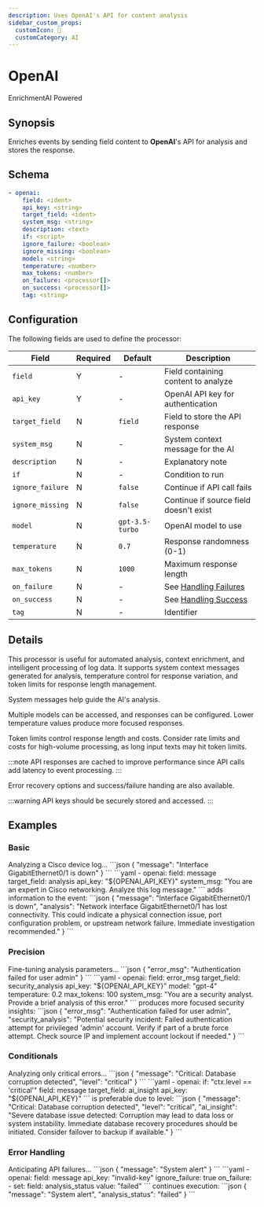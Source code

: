 ```yaml
---
description: Uses OpenAI's API for content analysis
sidebar_custom_props: 
  customIcon: 🌟
  customCategory: AI
---
```


# OpenAI

<span className="theme-doc-version-badge badge badge--primary">Enrichment</span><span className="theme-doc-version-badge badge badge--secondary">AI Powered</span>

## Synopsis

Enriches events by sending field content to **OpenAI**'s API for analysis and stores the response.

## Schema

```yaml {2-5}
- openai:
    field: <ident>
    api_key: <string>
    target_field: <ident>
    system_msg: <string>
    description: <text>
    if: <script>
    ignore_failure: <boolean>
    ignore_missing: <boolean>
    model: <string>
    temperature: <number>
    max_tokens: <number>
    on_failure: <processor[]>
    on_success: <processor[]>
    tag: <string>
```

## Configuration

The following fields are used to define the processor:

|Field|Required|Default|Description|
|---|---|---|---|
|`field`|Y|-|Field containing content to analyze|
|`api_key`|Y|-|OpenAI API key for authentication|
|`target_field`|N|`field`|Field to store the API response|
|`system_msg`|N|-|System context message for the AI|
|`description`|N|-|Explanatory note|
|`if`|N|-|Condition to run|
|`ignore_failure`|N|`false`|Continue if API call fails|
|`ignore_missing`|N|`false`|Continue if source field doesn't exist|
|`model`|N|`gpt-3.5-turbo`|OpenAI model to use|
|`temperature`|N|`0.7`|Response randomness (0-1)|
|`max_tokens`|N|`1000`|Maximum response length|
|`on_failure`|N|-|See [Handling Failures](../handling-failures.mdx)|
|`on_success`|N|-|See [Handling Success](../handling-success.mdx)|
|`tag`|N|-|Identifier|

## Details

This processor is useful for automated analysis, context enrichment, and intelligent processing of log data. It supports system context messages generated for analysis, temperature control for response variation, and token limits for response length management.

System messages help guide the AI's analysis.

Multiple models can be accessed, and responses can be configured. Lower temperature values produce more focused responses.

Token limits control response length and costs. Consider rate limits and costs for high-volume processing, as long input texts may hit token limits.

:::note
API responses are cached to improve performance since API calls add latency to event processing.
:::

Error recovery options and success/failure handing are also available.

:::warning
API keys should be securely stored and accessed.
:::

## Examples

### Basic

<ExampleGrid>
  <CommentCol>
    Analyzing a Cisco device log...
  </CommentCol>
  <CodeCol>
    ```json
    {
      "message": "Interface GigabitEthernet0/1 is down"
    }
    ```
    ```yaml
    - openai:
        field: message
        target_field: analysis
        api_key: "${OPENAI_API_KEY}"
        system_msg: "You are an expert in Cisco networking. Analyze this log message."
    ```
  </CodeCol>
  <CommentCol>
    adds information to the event:
  </CommentCol>
  <CodeCol>
    ```json
    {
      "message": "Interface GigabitEthernet0/1 is down",
      "analysis": "Network interface GigabitEthernet0/1 has lost connectivity. This could indicate a physical connection issue, port configuration problem, or upstream network failure. Immediate investigation recommended."
    }
    ```
  </CodeCol>
</ExampleGrid>

### Precision

<ExampleGrid>
  <CommentCol>
    Fine-tuning analysis parameters...
  </CommentCol>
  <CodeCol>
    ```json
    {
      "error_msg": "Authentication failed for user admin"
    }
    ```
    ```yaml
    - openai:
        field: error_msg
        target_field: security_analysis
        api_key: "${OPENAI_API_KEY}"
        model: "gpt-4"
        temperature: 0.2
        max_tokens: 100
        system_msg: "You are a security analyst. Provide a brief analysis of this error."
    ```
  </CodeCol>
  <CommentCol>
    produces more focused security insights:
  </CommentCol>
  <CodeCol>
    ```json
    {
      "error_msg": "Authentication failed for user admin",
      "security_analysis": "Potential security incident: Failed authentication attempt for privileged 'admin' account. Verify if part of a brute force attempt. Check source IP and implement account lockout if needed."
    }
    ```
  </CodeCol>
</ExampleGrid>

### Conditionals

<ExampleGrid>
  <CommentCol>
    Analyzing only critical errors...
  </CommentCol>
  <CodeCol>
    ```json
    {
      "message": "Critical: Database corruption detected",
      "level": "critical"
    }
    ```
    ```yaml
    - openai:
        if: "ctx.level == 'critical'"
        field: message
        target_field: ai_insight
        api_key: "${OPENAI_API_KEY}"
    ```
  </CodeCol>
  <CommentCol>
    is preferable due to level:
  </CommentCol>
  <CodeCol>
    ```json
    {
      "message": "Critical: Database corruption detected",
      "level": "critical",
      "ai_insight": "Severe database issue detected: Corruption may lead to data loss or system instability. Immediate database recovery procedures should be initiated. Consider failover to backup if available."
    }
    ```
  </CodeCol>
</ExampleGrid>

### Error Handling

<ExampleGrid>
  <CommentCol>
    Anticipating API failures...
  </CommentCol>
  <CodeCol>
    ```json
    {
      "message": "System alert"
    }
    ```
    ```yaml
    - openai:
        field: message
        api_key: "invalid-key"
        ignore_failure: true
        on_failure:
          - set:
              field: analysis_status
              value: "failed"
    ```
  </CodeCol>
  <CommentCol>
    continues execution:
  </CommentCol>
  <CodeCol>
    ```json
    {
      "message": "System alert",
      "analysis_status": "failed"
    }
    ```
  </CodeCol>
</ExampleGrid>
